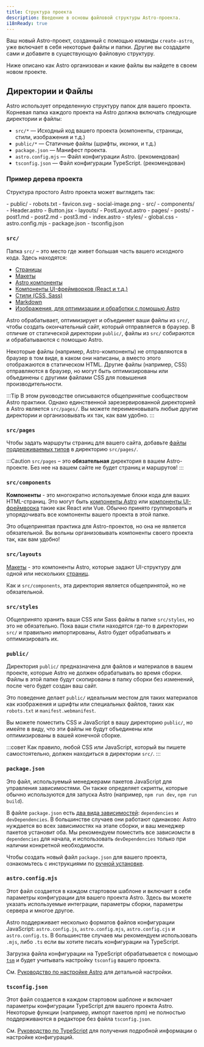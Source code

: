 ```yaml
---
title: Структура проекта
description: Введение в основы файловой структуры Astro-проекта.
i18nReady: true
---
```


Ваш новый Astro-проект, созданный с помощью команды `create-astro`, уже включает в себя некоторые файлы и папки. Другие вы создадите сами и добавите в существующую файловую структуру.

Ниже описано как Astro организован и какие файлы вы найдете в своем новом проекте.

## Директории и Файлы

Astro использует определенную структуру папок для вашего проекта. Корневая папка каждого проекта на Astro должна включать следующие директории и файлы:

- `src/*` — Исходный код вашего проекта (компоненты, страницы, стили, изображения и т.д.)
- `public/*` — Статичные файлы (шрифты, иконки, и т.д.)
- `package.json` — Манифест проекта.
- `astro.config.mjs` — Файл конфигурации Astro. (рекомендован)
- `tsconfig.json` — Файл конфигурации TypeScript. (рекомендован)

### Пример дерева проекта

Структура простого Astro проекта может выглядеть так:

<FileTree>
- public/
  - robots.txt
  - favicon.svg
  - social-image.png
- src/
  - components/
    - Header.astro
    - Button.jsx
  - layouts/
    - PostLayout.astro
  - pages/
    - posts/
      - post1.md
      - post2.md
      - post3.md
    - index.astro
  - styles/
    - global.css
- astro.config.mjs
- package.json
- tsconfig.json
</FileTree>

### `src/`

Папка `src/` – это место где живет большая часть вашего исходного кода. Здесь находятся:

- [Страницы](/ru/basics/astro-pages/)
- [Макеты](/ru/basics/layouts/)
- [Astro компоненты](/ru/basics/astro-components/)
- [Компоненты UI-фреймворков (React и т.д.)](/ru/guides/framework-components/)
- [Стили (CSS, Sass)](/ru/guides/styling/)
- [Markdown](/ru/guides/markdown-content/)
- [Изображения, для оптимизации и обработки с помощью Astro](/en/guides/images/)

Astro обрабатывает, оптимизирует и объединяет ваши файлы из `src/`, чтобы создать окончательный сайт, который отправляется в браузер. В отличие от статической директории `public/`, файлы из `src/` собираются и обрабатываются с помощью Astro.

Некоторые файлы (например, Astro-компоненты) не отправляются в браузер в том виде, в каком они написаны, а вместо этого отображаются в статическом HTML. Другие файлы (например, CSS) отправляются в браузер, но могут быть оптимизированы или объединены с другими файлами CSS для повышения производительности.

:::Tip
В этом руководстве описываются общепринятые сообществом Astro практики. Однако единственной зарезервированной директорией в Astro является `src/pages/`. Вы можете переименовывать любые другие директории и организовывать их так, как вам удобно.
:::

### `src/pages`

Чтобы задать маршруты страниц для вашего сайта, добавьте [файлы поддерживаемых типов](/ru/basics/astro-pages/#supported-page-files) в директорию `src/pages/`.

:::Caution 
`src/pages` – это **обязательная** директория в вашем Astro-проекте. Без нее на вашем сайте не будет страниц и маршрутов!
:::

### `src/components`

**Компоненты** - это многократно используемые блоки кода для ваших HTML-страниц. Это могут быть [компоненты Astro](/ru/basics/astro-components/) или [компоненты UI-фреймворка](/ru/guides/framework-components/) такие как React или Vue. Обычно принято группировать и упорядочивать все компоненты вашего проекта в этой папке.

Это общепринятая практика для Astro-проектов, но она не является обязательной. Вы вольны организовывать компоненты своего проекта так, как вам удобно!

### `src/layouts`

[Макеты](/ru/basics/layouts/) - это компоненты Astro, которые задают UI-структуру для одной или нескольких [страниц](/ru/basics/astro-pages/).

Как и `src/components`, эта директория является общепринятой, но не обязательной.

### `src/styles`

Общепринято хранить ваши CSS или Sass файлы в папке `src/styles`, но это не обязательно. Пока ваши стили находятся где-то в директории `src/` и правильно импортированы, Astro будет обрабатывать и оптимизировать их.

### `public/`

Директория `public/` предназначена для файлов и материалов в вашем проекте, которые Astro не должен обрабатывать во время сборки. Файлы в этой папке будут скопированы в папку сборки без изменений, после чего будет создан ваш сайт.

Это поведение делает `public/` идеальным местом для таких материалов как изображения и шрифты или специальных файлов, таких как `robots.txt` и `manifest.webmanifest`.

Вы можете поместить CSS и JavaScript в вашу директорию `public/`, но имейте в виду, что эти файлы не будут объединены или оптимизированы в вашей конечной сборке.

:::совет
Как правило, любой CSS или JavaScript, который вы пишете самостоятельно, должен находиться в директории `src/`.
:::

### `package.json`

Это файл, используемый менеджерами пакетов JavaScript для управления зависимостями. Он также определяет скрипты, которые обычно используются для запуска Astro (например, `npm run dev`, `npm run build`).

В файле `package.json` есть [два вида зависимостей](https://docs.npmjs.com/specifying-dependencies-and-devdependencies-in-a-package-json-file): `dependencies` и `devDependencies`. В большинстве случаев они работают одинаково:  Astro нуждается во всех зависимостях на этапе сборки, и ваш менеджер пакетов установит оба. Мы рекомендуем поместить все зависиомсти в `dependencies` для начала, и использовать `devDependencies` только при наличии конкретной необходимости.

Чтобы создать новый файл `package.json` для вашего проекта,  ознакомьтесь с инструкциями по [ручной установке](/ru/install-and-setup/#ручная-установка).

### `astro.config.mjs`

Этот файл создается в каждом стартовом шаблоне и включает в себя параметры конфигурации для вашего проекта Astro. Здесь вы можете указать используемые интеграции, параметры сборки, параметры сервера и многое другое.

Astro поддерживает несколько форматов файлов конфигурации JavaScript: `astro.config.js`, `astro.config.mjs`, `astro.config.cjs` и `astro.config.ts`. В большинстве случаев мы рекомендуем использовать `.mjs`, либо `.ts` если вы хотите писать конфигурации на TypeScript.

Загрузка файла конфигурации на TypeScript обрабатывается с помощью [`tsm`](https://github.com/lukeed/tsm) и будет учитывать настройку `tsconfig` вашего проекта.

См. [Руководство по настройке Astro](/ru/reference/configuration-reference/) для детальной настройки.

### `tsconfig.json`

Этот файл создается в каждом стартовом шаблоне и включает параметры конфигурации TypeScript для вашего проекта Astro.
Некоторые функции (например, импорт пакетов npm) не полностью поддерживаются в редакторе без файла `tsconfig.json`.

См. [Руководство по TypeScript](/ru/guides/typescript/) для получения подробной информации о настройке конфигураций.
